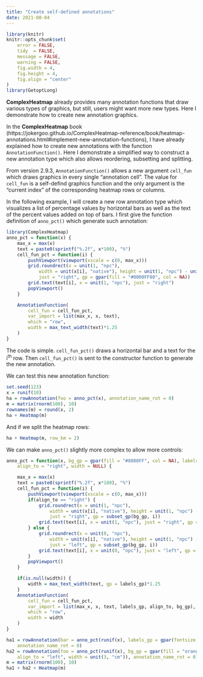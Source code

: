 ```yaml
---
title: "Create self-defined annotations"
date: 2021-08-04
---
```


```r
library(knitr)
knitr::opts_chunk$set(
    error = FALSE,
    tidy  = FALSE,
    message = FALSE,
    warning = FALSE,
    fig.width = 4,
    fig.height = 4,
    fig.align = "center"
)
library(GetoptLong)
```

**ComplexHeatmap** already provides many annotation functions that draw various types of graphics, but still, users might want
more new types. Here I demonstrate how to create new annotation graphics.

In the **ComplexHeatmap** book (https://jokergoo.github.io/ComplexHeatmap-reference/book/heatmap-annotations.html#implement-new-annotation-functions),
I have already explained how to create new annotations with the function `AnnotationFunction()`. Here I demonstrate a simplified way
to construct a new annotation type which also allows reordering, subsetting and splitting.

From version 2.9.3, `AnnotationFunction()` allows a new argument `cell_fun` which draws graphics in every single "annotation cell". The value
for `cell_fun` is a self-defind graphics function and the only argument is the "current index" of the corresponding heatmap rows or columns.


In the following example, I will create a new row annotation type which visualizes a list of percentage values by horizontal bars as well as the text
of the percent values added on top of bars. I first give the function definition of `anno_pct()` which generate such annotation:

```r
library(ComplexHeatmap)
anno_pct = function(x) {
    max_x = max(x)
    text = paste0(sprintf("%.2f", x*100), "%")
    cell_fun_pct = function(i) {
        pushViewport(viewport(xscale = c(0, max_x)))
        grid.roundrect(x = unit(1, "npc"), 
            width = unit(x[i], "native"), height = unit(1, "npc") - unit(4, "pt"), 
            just = "right", gp = gpar(fill = "#0000FF80", col = NA))
        grid.text(text[i], x = unit(1, "npc"), just = "right")
        popViewport()
    }

    AnnotationFunction(
        cell_fun = cell_fun_pct,
        var_import = list(max_x, x, text), 
        which = "row",
        width = max_text_width(text)*1.25
    )
}
```

The code is simple. `cell_fun_pct()` draws a horizontal bar and a text for the i<sup>th</sup> row. Then `cell_fun_pct()` is sent to the constructor function
to generate the new annotation.

We can test this new annotation function:

```r
set.seed(123)
x = runif(10)
ha = rowAnnotation(foo = anno_pct(x), annotation_name_rot = 0)
m = matrix(rnorm(100), 10)
rownames(m) = round(x, 2)
ha + Heatmap(m)
```

And if we split the heatmap rows:

```r
ha + Heatmap(m, row_km = 2)
```

We can make `anno_pct()` slightly more complex to allow more controls:

```r
anno_pct = function(x, bg_gp = gpar(fill = "#8080FF", col = NA), labels_gp = gpar(), 
    align_to = "right", width = NULL) {

    max_x = max(x)
    text = paste0(sprintf("%.2f", x*100), "%")
    cell_fun_pct = function(i) {
        pushViewport(viewport(xscale = c(0, max_x)))
        if(align_to == "right") {
            grid.roundrect(x = unit(1, "npc"), 
                width = unit(x[i], "native"), height = unit(1, "npc") - unit(4, "pt"), 
                just = "right", gp = subset_gp(bg_gp, i))
            grid.text(text[i], x = unit(1, "npc"), just = "right", gp = subset_gp(labels_gp, i))
        } else {
            grid.roundrect(x = unit(0, "npc"), 
                width = unit(x[i], "native"), height = unit(1, "npc") - unit(4, "pt"), 
                just = "left", gp = subset_gp(bg_gp, i))
            grid.text(text[i], x = unit(0, "npc"), just = "left", gp = subset_gp(labels_gp, i))
        }
        popViewport()
    }

    if(is.null(width)) {
        width = max_text_width(text, gp = labels_gp)*1.25
    }
    AnnotationFunction(
        cell_fun = cell_fun_pct,
        var_import = list(max_x, x, text, labels_gp, align_to, bg_gp), 
        which = "row",
        width = width
    )
}
```

```r
ha1 = rowAnnotation(bar = anno_pct(runif(x), labels_gp = gpar(fontsize = 8)), 
    annotation_name_rot = 0)
ha2 = rowAnnotation(foo = anno_pct(runif(x), bg_gp = gpar(fill = "orange"), 
    align_to = "left", width = unit(3, "cm")), annotation_name_rot = 0)
m = matrix(rnorm(100), 10)
ha1 + ha2 + Heatmap(m)
```